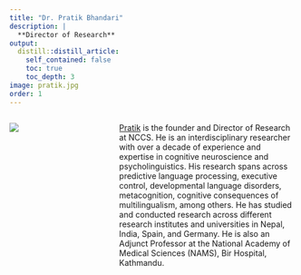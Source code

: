 ```yaml
---
title: "Dr. Pratik Bhandari"
description: |
  **Director of Research** 
output:
  distill::distill_article:
    self_contained: false
    toc: true
    toc_depth: 3
image: pratik.jpg
order: 1
---
```


:::: {.columns}

::: {.column width="23.9%"}
![](pratik.jpg)
:::

::: {.column width="3%"}
<!-- empty space between image and text -->
:::

::: {.column width="60%"}
[Pratik](https://pratikb.com) is the founder and Director of Research at NCCS.
He is an interdisciplinary researcher with over a decade of experience and expertise in
cognitive neuroscience and psycholinguistics.
His research spans across predictive language processing, executive control, developmental language disorders, metacognition, cognitive consequences of multilingualism, among others.
He has studied and conducted research across different research institutes and universities in Nepal, India, Spain, and Germany.
He is also an Adjunct Professor at the National Academy of Medical Sciences (NAMS), Bir Hospital, Kathmandu.
<!-- He also has a keen interest in studying the effects of rising global temperatures and extreme weather events
on people's livelihoods in the developing and least-developed countries in the Global South. -->
:::

::::

